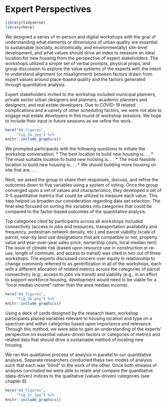 # Expert Perspectives

```r
library(tidyverse)
library(here)
```

We designed a series of in-person and digital workshops with the
goal of understanding what elements or dimensions of urban quality
are essential to sustainable (socially, economically, and
environmentally) site-level development, and what values should
drive an index to measure an ideal location for new housing from the
perspective of expert stakeholders. The workshops utilized a simple
set of verbal prompts, physical props, and group discussion to
explore the value systems of the experts with the intent to
understand alignment (or misalignment) between factors drawn from
expert values around place-based quality and the factors generated
through quantitative analysis.

Expert stakeholders invited to the workshop included municipal
planners, private sector urban designers and planners, academic
planners and designers, and real estate developers. Due to COVID-19
related complications and a variety of other scheduling factors, we
were not able to engage real estate developers in this round of
workshop sessions. We hope to include their input in future sessions
as we refine the work.

```r

here("04_figures",
     "fig_3a.jpg") %>%
knitr::include_graphics()

```

We prompted participants with the following questions to initiate 
the workshop conversation:
* The best location to build new housing is. . .
* The most suitable location to build new housing is. . .
* The most feasible location to build new housing is. . .
* We should building more housing on site that are. . .

Next, we asked the group to share their responses, discuss, and 
refine the outcomes down to five variables using a system of voting.
Once the group converged upon a set of values and characteristics,
they developed a set of 3-5 quantitative metrics that could be
utilized to measure each value. This step helped us broaden our
consideration regarding data set selection. The final step focused
on sorting the variables into categories that could be compared to the factor-based outcomes of the quantitative analysis. 

Top categories cited by participants across all workshops included connectivity (access to jobs and resources, transportation availability and frequency, pedestrian network density, etc.) and parcel viability (scale of parcel, near-by land use designations that are compatible or not, property value and year-over-year sales price, ownership costs, local median rent). The issue of climate risk (based upon resource use in construction or re-use, length of commute, and access to transit) was cited in two out of three workshops. The experts discussed concern over equity in relationship to change commonly referred to as gentrification in all of the workshops, each with a different allocation of related metrics across the categories of parcel connectivity (e.g., access to jobs via transit) and viability (e.g., in an effort to support workforce housing, development would need to be viable for a “local median income” rather than the area median income).

```r
here("04_figures",
     "fig_3b.png") %>%
knitr::include_graphics()
```

Using a deck of cards designed by the research team, workshop participants placed variables relevant to housing location and type on a spectrum and within categories based upon importance and relevance. Through this method, we were able to gain an understanding of the experts’ perspective on essential values-driven factors or categories of metrics and related data that should drive a sustainable method of locating new housing. 

We ran this qualitative process of analysis in parallel to our quantitative analysis. Separate researchers conducted these two modes of analysis such that each was “blind” to the work of the other. Once both streams of analysis concluded we were able to relate and compare the quantitative (data-driven) indices to the qualitative (values-driven) categories (see chapter 6). 

```r
here("04_figures",
     "fig_3c.jpg") %>%
knitr::include_graphics()
```
